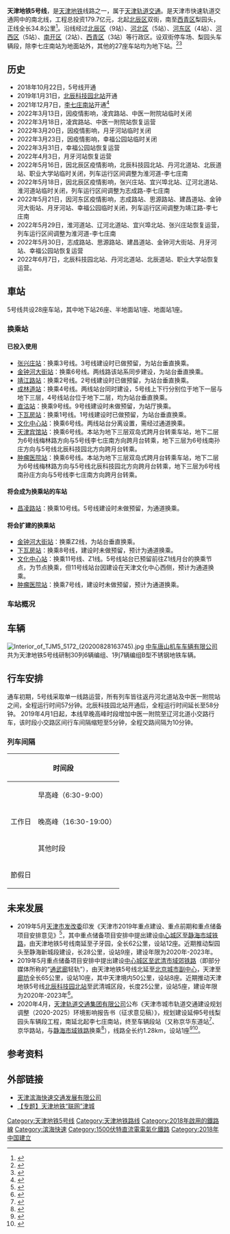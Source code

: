 {{noteTA
|G1=Transport}}
{{Infobox rail system-route
| name        = 天津地铁5号线
| color       = {{天津轨道交通颜色|5}}
| logo        = Tianjin Metro Line 5 icon.svg
| logo_width  = 
| image       = Platform of L5 Xiawafang Station (20200828164739).jpg
| image_width = 265px
| image_alt   =
| caption     = 下瓦房站5号线站台（2020年8月）
| locale      = {{CHN}}[[天津市|天津市]][[北辰区|北辰区]]、[[河北区|河北区]]、[[河东区_(天津市)|河东区]]、[[河西区_(天津市)|河西区]]、[[南开区|南开区]]、[[西青区|西青区]]
| type        = [[地铁|地铁]]
| system      = [[天津地铁|天津地铁]]
| status      = 运营中
| start       = {{站|北辰科技园北}}
| end         = {{站|李七庄南}}
| routes      = 
| character   = 地下、地面
| linelength  = {{convert|34.8|km|mi|abbr=on}}<ref name=xinhua2018 />
| tracklength =
| speed       = 最高80公里/小時
| tracks      = 2条
| stations    = 28座
| gauge       = {{标准轨}}
| minradius   = 
| maxgrade    = 
| elevation   = 
| electrification = [[直流电|DC]] 1500V，[[接触网供电|接触网]]<ref>{{Cite web |url=http://www.sdpc.gov.cn/xmsphz/t20120905_503839.htm |title=天津市地铁5、6号线调整及6号线延伸线工程可行性研究报告通过批准 |access-date=2012-09-05 |archive-date=2013-05-28 |archive-url=https://web.archive.org/web/20130528001655/http://www.sdpc.gov.cn/xmsphz/t20120905_503839.htm |dead-url=no }}</ref>
| block_signal = 
| signalling  = 
| depot       = [[双街停车场|双街停车场]]、[[梨园头车辆段|梨园头车辆段]]
| stock       = [[天津地铁3号线列车|天津地铁3号线列车]]
| fleet_size  = 6节[[城市轨道交通列车车型#中国大陆|B型车]]
| open        = {{Start date and age|2018|10|22}}
| lastextension = {{Start date and age|2021|12|07}}
| close       = 
| daily_ridership = 
| owner       = 
| operator    = [[天津轨道交通集团|天津轨道交通运营集团]]车务三中心
| website     =
| map         = {{天津地铁5号线RDT}}
| map_state   = collapsed
}}
'''天津地铁5号线'''，是[[天津地铁|天津地铁]]线路之一，属于[[天津轨道交通|天津轨道交通]]。是天津市快速轨道交通网中的南北线，工程总投资179.7亿元，北起[[北辰区|北辰区]]双街，南至[[西青区|西青区]]梨园头，正线全长34.8公里<ref name=xinhua2018>{{cite web|url=http://www.xinhuanet.com/photo/2018-10/22/c_1123594346.htm|date=2018-10-22|title=天津地铁5号线开通试运营|archive-url=https://web.archive.org/web/20210225013125/http://www.xinhuanet.com/photo/2018-10/22/c_1123594346.htm|archive-date=2021-02-25|access-date=2021-12-06}}</ref>。沿线经过[[北辰区|北辰区]]（9站）、[[河北区|河北区]]（5站）、[[河东区_(天津市)|河东区]]（4站）、[[河西区_(天津市)|河西区]]（5站）、[[南开区|南开区]]（2站）、[[西青区|西青区]]（3站）等行政区。设双街停车场、梨园头车辆段，除李七庄南站为地面站外，其他的27座车站均为地下站。<ref>{{cite web |url=http://www.tjdt.cn/MetroBuild181272577-3-4.html |title=地铁建设 - 在建项目 |publisher=天津地铁 |accessdate=2013-03-22 |deadurl=yes |archiveurl=https://web.archive.org/web/20121231011443/http://www.tjdt.cn/MetroBuild181272577-3-4.html |archivedate=2012-12-31 }}</ref><ref>{{cite news |url=http://www.022net.com/2012/12-17/504142273381727.html |title=天津地铁5、6号线车站规划名称公布 |publisher=人民网·天津视窗 |date=2012-12-17 |deadurl=yes |archiveurl=https://web.archive.org/web/20141021005702/http://www.022net.com/2012/12-17/504142273381727.html |archivedate=2014-10-21 |accessdate=2012-12-17 }}</ref>

== 历史 ==

* 2018年10月22日，5号线开通
* 2019年1月31日，[[北辰科技园北站|北辰科技园北站]]开通
* 2021年12月7日，[[李七庄南站|李七庄南站]]开通<ref>{{cite web|url=https://finance.sina.com.cn/jjxw/2021-12-05/doc-ikyamrmy7006952.shtml|date=2021-12-05|title=天津地铁5号线李七庄南站7日开通运营|access-date=2021-12-05|archive-date=2021-12-05|archive-url=https://web.archive.org/web/20211205115914/https://finance.sina.com.cn/jjxw/2021-12-05/doc-ikyamrmy7006952.shtml}}</ref>
* 2022年3月13日，因疫情影响，凌宾路站、中医一附院站临时关闭
* 2022年3月18日，凌宾路站、中医一附院站恢复运营
* 2022年3月20日，因疫情影响，月牙河站临时关闭
* 2022年3月23日，因疫情影响，幸福公园站临时关闭
* 2022年3月31日，幸福公园站恢复运营
* 2022年4月3日，月牙河站恢复运营
* 2022年5月16日，因北辰区疫情影响，北辰科技园北站、丹河北道站、北辰道站、职业大学站临时关闭，列车运行区间调整为淮河道-李七庄南
* 2022年5月18日，因北辰区疫情影响，张兴庄站、宜兴埠北站、辽河北道站、淮河道站临时关闭，列车运行区间调整为志成路-李七庄南
* 2022年5月21日，因河东区疫情影响，志成路站、思源路站、建昌道站、金钟河大街站、月牙河站、幸福公园临时关闭，列车运行区间调整为靖江路-李七庄南
* 2022年5月29日，淮河道站、辽河北道站、宜兴埠北站、张兴庄站恢复运营，列车运行区间调整为淮河道-李七庄南
* 2022年5月30日，志成路站、思源路站、建昌道站、金钟河大街站、月牙河站、幸福公园站恢复运营
* 2022年6月7日，北辰科技园北站、丹河北道站、北辰道站、职业大学站恢复运营。

==車站==
5号线共设28座车站，其中地下站26座、半地面站1座、地面站1座。
=== 换乘站 ===
==== 已投入使用 ====
* [[张兴庄站|张兴庄站]]：换乘3号线。3号线建设时已做预留，为站台垂直换乘。
* [[金钟河大街站|金钟河大街站]]：换乘6号线。两线路该站系同步建设，为站台垂直换乘。
* [[靖江路站|靖江路站]]：换乘2号线。2号线建设时已做预留，为站台垂直换乘。
* [[成林道站|成林道站]]：换乘4号线。两线站台同时建设，5号线上下行分别位于地下一层与地下三层，4号线站台位于地下二层，均为站台垂直换乘。
* [[直沽站|直沽站]]：换乘9号线。9号线建设时未做预留，为站厅换乘。
* [[下瓦房站|下瓦房站]]：换乘1号线。1号线建设时已做预留，为站台垂直换乘。
* [[文化中心站_(天津地铁)|文化中心站]]：换乘6号线。两线站台分离设置，需经过通道换乘。
* [[天津宾馆站|天津宾馆站]]：换乘6号线。本站为地下三层双岛式跨月台转乘车站，地下二层为6号线梅林路方向与5号线李七庄南方向跨月台转乘，地下三层为6号线南孙庄方向与5号线北辰科技园北方向跨月台转乘。
* [[肿瘤医院站_(天津市)|肿瘤医院站]]：换乘6号线。本站为地下三层双岛式跨月台转乘车站，地下二层为6号线梅林路方向与5号线北辰科技园北方向跨月台转乘，地下三层为6号线南孙庄方向与5号线李七庄南方向跨月台转乘。

==== 将会成为换乘站的车站 ====
* [[昌凌路站|昌凌路站]]：换乘10号线。5号线建设时未做预留，为通道换乘。

==== 将会扩建的换乘站 ====
* [[金钟河大街站|金钟河大街站]]：换乘Z2线，为站台垂直换乘。
* [[下瓦房站|下瓦房站]]：换乘8号线，建设时未做预留，预计为通道换乘。
* [[文化中心站_(天津地铁)|文化中心站]]：换乘11号线、Z1线。5号线站台已预留前往Z1线月台的换乘节点，为节点换乘，但11号线站台因建设在天津文化中心西侧，预计为通道换乘。
* [[肿瘤医院站_(天津市)|肿瘤医院站]]：换乘7号线，建设时未做预留，预计为通道换乘。

===车站概况===
{{Panorama
|image = File:Tianjin_Metro_Map_Line5.svg
|fullwidth = 2366
|fullheight = 725
|height = 240
}}
{{天津地铁5号线车站列表}}

== 车辆 ==
[[File:Interior_of_TJM5_5172_(20200828163745).jpg|thumb]]
[[中车唐山机车车辆有限公司|中车唐山机车车辆有限公司]]共为天津地铁5号线研制30列6辆编组、1列7辆编组B型不锈钢地铁车辆。

== 行车安排 ==
通车初期，5号线采取单一线路运营，所有列车皆往返丹河北道站及中医一附院站之间，全程运行时间57分钟。北辰科技园北站开通后，全程运行时间延长至58分钟。
2019年4月1日起，本线早晚高峰时段增加中医一附院至辽河北道小交路行车，该时段小交路区间行车间隔缩短至5分钟，全程交路间隔为10分钟。

=== 列车间隔 ===
{| class="wikitable" border="1" align="center"
|-
! colspan=2| 时间段
!行车间隔
|-
! rowspan="3" |工作日
|早高峰（6:30-9:00）
| rowspan="2" align="center" | 辽河北道-李七庄南：5分钟<br />北辰科技园北-李七庄南：10分钟
|-
|晚高峰（16:30-19:00）
|-
|其他时段
| rowspan="2" align="center"|8-10分钟
|-
! colspan="2" | 節假日
|}

== 未来发展 ==
* 2019年5月[[天津市发展和改革委员会|天津市发改委]]印发《天津市2019年重点建设、重点前期和重点储备项目安排意见》<ref>{{cite web |title=市发展改革委等九部门关于印发天津市2019年重点建设、重点前期和重点储备项目安排意见的通知 |url=http://fzgg.tj.gov.cn/dtzx/tzgg/201905/t20190507_73500.shtml |website=天津市发展和改革委员会 |publisher=天津市发展和改革委员会投资处 |accessdate=2019-05-31 |archive-url=https://web.archive.org/web/20190510134344/http://fzgg.tj.gov.cn/dtzx/tzgg/201905/t20190507_73500.shtml |archive-date=2019-05-10 |dead-url=yes }}</ref>，其中重点储备项目安排中提出建设[[静海市域铁路|中心城区至静海市域铁路]]，由天津地铁5号线南延至子牙园，全长62公里，设站12座。近期推动梨园头至静海新城段建设，长28公里，设站9座，建设年限为2020年-2023年。
* 2019年5月重点储备项目安排中提出建设[[通武廊市域铁路|中心城区至武清市域郊铁路]]（即部分媒体所称的“[[通州区_(北京市)|通]][[武清区|武]][[廊坊市|廊]]轻轨”），由天津地铁5号线北延至[[北京城市副中心|北京城市副中心]]，天津至[[廊坊|廊坊]]全长65公里，设站10座，其中天津境内50公里，设站8座。近期推动天津地铁5号线[[北辰科技园北站|北辰科技园北站]]至武清城区段，长度25公里，设站5座，建设年限为2020年-2023年<ref>{{cite web |title=《天津市2019年重点储备项目安排意见》 |url=http://fzgg.tj.gov.cn/dtzx/tzgg/201905/P020190507623886433699.pdf |website=天津市发展和改革委员会 |publisher=天津市发展和改革委员会投资处 |accessdate=2019-05-31 |archive-url=https://web.archive.org/web/20190510134356/http://fzgg.tj.gov.cn/dtzx/tzgg/201905/P020190507623886433699.pdf |archive-date=2019-05-10 |dead-url=yes }}</ref>。
* 2020年4月，[[天津轨道交通集团|天津轨道交通集团有限公司]]公布《天津市城市轨道交通建设规划调整（2020-2025）环境影响报告书（征求意见稿）》，规划建设延伸5号线梨园头车辆段工程，南延北起李七庄南站，终至车辆段站（又称京华东道站<ref name=jinghua>{{cite web|url=http://ghhzrzy.tj.gov.cn/ywpd/cxgh_43015/ghgs/202108/t20210820_5540032.html|date=2021-08-20|title=（西青区）关于公示天津地铁5号线调整工程（李七庄南站（不含）至京华东道站）设计方案的通知|archive-url=https://web.archive.org/web/20211205181259/http://ghhzrzy.tj.gov.cn/ywpd/cxgh_43015/ghgs/202108/t20210820_5540032.html|archive-date=2021-12-05|access-date=2021-12-05}}</ref>、京华路站，与[[静海市域铁路|静海市域铁路]]换乘<ref name=jh>{{cite web|url=http://www.tjgdjt.com/xinwen/content_31169.htm|date=2020-11-03|accessdate=2020-11-06|title=天津中心城区至静海市域（郊）铁路首开段工程（团泊西～京华路）社会稳定风险调查公众参与公告|archive-date=2021-01-17|archive-url=https://web.archive.org/web/20210117115229/http://www.tjgdjt.com/xinwen/content_31169.htm|dead-url=no}}</ref>），线路全长约1.28km，设站1座<ref>{{cite news|title=天津市城市轨道交通建设规划调整环境影响评价第二次公示|url=http://www.tjgdjt.com/touzi/content_27182.htm|accessdate=2020-04-10|date=2020-04-10|language=zh-cn|archive-date=2021-03-09|archive-url=https://web.archive.org/web/20210309200719/http://www.tjgdjt.com/touzi/content_27182.htm}}</ref><ref>{{cite web |title=天津市城市轨道交通建设规划调整（2020-2025）环境影响报告书-征求意见稿 |url=http://www.tjgdjt.com/touzi/img/site2/20200409/3c46d81b3af21ff9708201.pdf |accessdate=2020-04-10 |archive-date=2021-05-09 |archive-url=https://web.archive.org/web/20210509093025/http://www.tjgdjt.com/touzi/img/site2/20200409/3c46d81b3af21ff9708201.pdf }}</ref>。

== 参考资料 ==
{{Reflist}}
== 外部链接 ==
* [https://web.archive.org/web/20100129201422/http://www.ctbmt.cn/ 天津滨海快速交通发展有限公司]
* [http://news.enorth.com.cn/system/2006/08/09/001379965.shtml 【专题】天津地铁“联网”津城] {{Wayback|url=http://news.enorth.com.cn/system/2006/08/09/001379965.shtml |date=20070905012246 }}

{{天津地铁5号线}}
{{天津轨道交通}}
{{天津轨道交通车站列表}}

[[Category:天津地铁5号线|Category:天津地铁5号线]]
[[Category:天津地铁路线|Category:天津地铁路线]]
[[Category:2018年啟用的鐵路線|Category:2018年啟用的鐵路線]]
[[Category:滨海快速|Category:滨海快速]]
[[Category:1500伏特直流電電氣化鐵路|Category:1500伏特直流電電氣化鐵路]]
[[Category:2018年中国建立|Category:2018年中国建立]]
